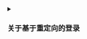 <details>
<summary>

### 关于基于重定向的登录

</summary>

1. 此认证 (Authentication) 过程遵循 [OpenID Connect (OIDC)](https://openid.net/specs/openid-connect-core-1_0.html) 协议，Logto 强制执行严格的安全措施以保护用户登录。
2. 如果你有多个应用程序，可以使用相同的身份提供商 (IdP)（日志 (Logto)）。一旦用户登录到一个应用程序，当用户访问另一个应用程序时，Logto 将自动完成登录过程。

要了解有关基于重定向的登录的原理和好处的更多信息，请参阅 [ Logto 登录体验解释](/concepts/sign-in-experience)。

</details>
